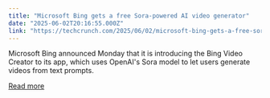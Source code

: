 ```yaml
---
title: "Microsoft Bing gets a free Sora-powered AI video generator"
date: "2025-06-02T20:16:55.000Z"
link: "https://techcrunch.com/2025/06/02/microsoft-bing-gets-a-free-sora-powered-ai-video-generator/"
---
```


Microsoft Bing announced Monday that it is introducing the Bing Video Creator to its app, which uses OpenAI's Sora model to let users generate videos from text prompts.

[Read more](https://techcrunch.com/2025/06/02/microsoft-bing-gets-a-free-sora-powered-ai-video-generator/)

